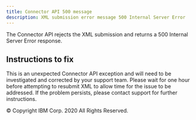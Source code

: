 ```yaml
---
title: Connector API 500 message
description: XML submission error message 500 Internal Server Error
---
```


<PageDescription>

The Connector API rejects the XML submission and returns a 500 Internal Server Error response.

</PageDescription>

## Instructions to fix

This is an unexpected Connector API exception and will need to be investigated and
corrected by your support team. Please wait for one hour before attempting to resubmit
XML to allow time for the issue to be addressed. If the problem persists, please contact
support for further instructions.

<PageCopyright>© Copyright IBM Corp. 2020 All Rights Reserved.</PageCopyright>
